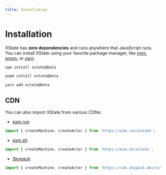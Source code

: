 ```yaml
---
title: Installation
---
```


# Installation

XState has **zero dependencies** and runs anywhere that JavaScript runs. You can install XState using your favorite package manager, like [npm](https://www.npmjs.com/), [pnpm](https://pnpm.js.org/), or [yarn](https://yarnpkg.com/).

<Tabs>
<TabItem value="npm" label="npm">

```bash
npm install xstate@beta
```

</TabItem>

<TabItem value="pnpm" label="pnpm">

```bash
pnpm install xstate@beta
```

</TabItem>

<TabItem value="yarn" label="yarn">

```bash
yarn add xstate@beta
```

</TabItem>
</Tabs>

## CDN

You can also import XState from various CDNs:

- [esm.run](https://esm.run):

```ts
import { createMachine, createActor } from 'https://esm.run/xstate';
```

- [esm.sh](https://esm.sh):

```ts
import { createMachine, createActor } from 'https://esm.sh/xstate';
```

- [Skypack](https://www.skypack.dev):

```ts
import { createMachine, createActor } from 'https://cdn.skypack.dev/xstate';
```
